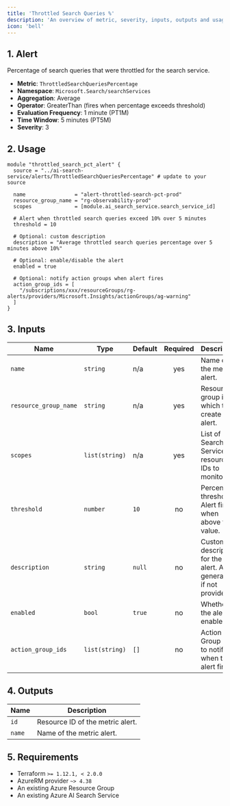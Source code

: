 ```yaml
---
title: 'Throttled Search Queries %'
description: 'An overview of metric, severity, inputs, outputs and usage.'
icon: 'bell'
---
```


## 1. Alert
Percentage of search queries that were throttled for the search service.

- **Metric**: `ThrottledSearchQueriesPercentage`
- **Namespace**: `Microsoft.Search/searchServices`
- **Aggregation**: Average
- **Operator**: GreaterThan (fires when percentage exceeds threshold)
- **Evaluation Frequency**: 1 minute (PT1M)
- **Time Window**: 5 minutes (PT5M)
- **Severity**: 3

## 2. Usage
```hcl
module "throttled_search_pct_alert" {
  source = "../ai-search-service/alerts/ThrottledSearchQueriesPercentage" # update to your source

  name                = "alert-throttled-search-pct-prod"
  resource_group_name = "rg-observability-prod"
  scopes              = [module.ai_search_service.search_service_id]

  # Alert when throttled search queries exceed 10% over 5 minutes
  threshold = 10

  # Optional: custom description
  description = "Average throttled search queries percentage over 5 minutes above 10%"

  # Optional: enable/disable the alert
  enabled = true

  # Optional: notify action groups when alert fires
  action_group_ids = [
    "/subscriptions/xxx/resourceGroups/rg-alerts/providers/Microsoft.Insights/actionGroups/ag-warning"
  ]
}
```

## 3. Inputs
| Name | Type | Default | Required | Description |
|------|------|---------|:--------:|-------------|
| `name` | `string` | n/a | yes | Name of the metric alert. |
| `resource_group_name` | `string` | n/a | yes | Resource group in which to create the alert. |
| `scopes` | `list(string)` | n/a | yes | List of Search Service resource IDs to monitor. |
| `threshold` | `number` | `10` | no | Percentage threshold. Alert fires when above this value. |
| `description` | `string` | `null` | no | Custom description for the alert. Auto-generated if not provided. |
| `enabled` | `bool` | `true` | no | Whether the alert is enabled. |
| `action_group_ids` | `list(string)` | `[]` | no | Action Group IDs to notify when the alert fires. |

## 4. Outputs
| Name | Description |
|------|-------------|
| `id` | Resource ID of the metric alert. |
| `name` | Name of the metric alert. |

## 5. Requirements
- Terraform `>= 1.12.1, < 2.0.0`
- AzureRM provider `~> 4.38`
- An existing Azure Resource Group
- An existing Azure AI Search Service


